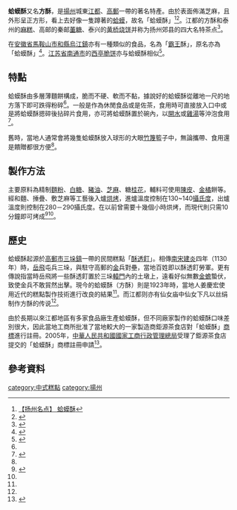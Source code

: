 {{Otheruses|subject=揚州點心|other=有毒的中藥材|蟾酥}}
'''蛤蟆酥'''又名'''方酥'''，是[[揚州市|揚州]]城東[[江都區|江都]]、[[高郵市|高郵]]一帶的著名特產。由於表面佈滿芝麻，且外形呈正方形，看上去好像一隻蹲著的[[蛤蟆|蛤蟆]]，故名「蛤蟆酥」<ref>[http://home.meishichina.com/post-thread-id-117609.html 【扬州名点】 蛤蟆酥]{{Dead link|date=2020年1月 |bot=InternetArchiveBot |fix-attempted=yes }}</ref><ref name="jssdfz">{{cite web|url=http://jssdfz.jiangsu.gov.cn/szbook/dqs/jszg/HTM/383.HTM |title=江都蛤蟆酥 |publisher=Jssdfz.jiangsu.gov.cn |date= |accessdate=2020-09-13}}</ref>。江都的方酥和泰州的[[麻糕|麻糕]]、高邮的秦邮[[董糖|董糖]]、泰兴的[[黄桥烧饼|黄桥烧饼]]并称为扬州郊县的四大名特茶点<ref>{{cite web |title=江都历史文化（下篇技艺薪火部分） |url=http://zx.jiangdu.gov.cn/jdzx/wstd/201502/0c34f01081674b4198aed06804e4c3ff.shtml |website=政协扬州市江都区委员会 |accessdate=2020-01-04}}</ref>。

在[[安徽省|安徽省]][[馬鞍山市|馬鞍山市]][[和縣|和縣]][[烏江鎮_(和縣)|烏江鎮]]亦有一種類似的食品，名為「[[項羽|霸王]]酥」，原名亦為「蛤蟆酥」<ref>{{cite web|url=http://news.163.com/15/0618/15/ASDD2QRC00014AED.html?f=jsearch|title=项羽魂归两千载，霸王酥脆仍流传(图)|author=网易|date=|work=163.com|access-date=2016-03-23|archive-url=https://web.archive.org/web/20160405210812/http://news.163.com/15/0618/15/ASDD2QRC00014AED.html?f=jsearch|archive-date=2016-04-05|dead-url=yes}}</ref>。[[江苏省|江苏省]][[南通市|南通市]]的[[西亭脆饼|西亭脆饼]]亦与蛤蟆酥相似<ref>{{cite news |author1=李科辰 |title=百年蛤蟆酥不能失传 |accessdate=2020-01-04 |work=江都日报 |date=2017-07-05|quote=……与蛤蟆酥目前惨淡的境遇不同，同质品南通脆饼却在市场上风采依旧……}}</ref>。

==特點==
蛤蟆酥由多層薄麵餅構成，脆而不硬、軟而不黏，據說好的蛤蟆酥從離地一尺的地方落下即可跌得粉碎<ref name="jssdfz"/>。一般是作為休閒食品或是佐茶，食用時可直接放入口中或是將蛤蟆酥摁碎後拈碎片食用，亦可將蛤蟆酥置於碗內，以[[開水|開水]]或[[雞湯|雞湯]]等沖泡食用<ref name="hamasu">{{cite web|url=http://www.gytoday.cn/wy/wx/20090707-93126.shtml|title=今日高邮——方酥|author=|date=|work=gytoday.cn|access-date=2016-03-23|archive-url=https://web.archive.org/web/20160405203214/http://www.gytoday.cn/wy/wx/20090707-93126.shtml|archive-date=2016-04-05|dead-url=yes}}</ref>。

舊時，當地人通常會將幾隻蛤蟆酥放入球形的大眼[[竹篾|竹篾]]籃子中，無論攜帶、食用還是饋贈都很方便<ref name="hamasu"/>。

==製作方法==
主要原料為精制[[麵粉|麵粉]]、[[白糖|白糖]]、[[豬油|豬油]]、[[芝麻|芝麻]]、糖[[桂花|桂花]]，輔料可使用[[陳皮|陳皮]]、[[金橘|金橘]]餅等。經和麵、捶疊、敷芝麻等工藝後入爐[[烘烤|烘烤]]，進爐溫度控制在130~140[[攝氏度|攝氏度]]，出爐溫度則控制在280－290攝氏度。在以前曾需要十幾個小時烘烤，而現代則只需10分鐘即可烤成<ref>{{cite web|url=http://www.google.co.mz/patents/CN100490656C?cl=zh|title=Patente CN100490656C - 蛤蟆酥及其制作工艺|author=|date=|work=google.co.mz|access-date=2016-03-23|archive-date=2016-06-29|archive-url=https://web.archive.org/web/20160629140853/http://www.google.co.mz/patents/CN100490656C?cl=zh|dead-url=no}}</ref><ref name="hamasu"/>。

==歷史==

蛤蟆酥起源於[[高郵市|高郵市]][[三垛鎮|三垛鎮]]一帶的民間糕點「[[酥头令|酥透飣]]」。相傳[[南宋|南宋]][[建炎|建炎]]四年（1130年）時，[[岳飛|岳飛]]屯兵三垛，與駐守高郵的[[金國|金]]兵對壘，當地百姓即以酥透飣勞軍。更有傳說指當時岳飛將一些酥透飣置於三垛[[轅門|轅門]]內的土墩上，遠看好似無數[[金蟾|金蟾]]蟄伏，致使金兵不敢貿然出擊。現今的蛤蟆酥（方酥）則是1923年時，當地人姜慶宏使用近代的糕點製作技術進行改良的結果<ref name="hamasu"/>。而江都则亦有仙女庙中仙女下凡以丝绢制作方酥的传说<ref name="jssdfz"/>。

由於長期以來江都地區有多家食品廠生產蛤蟆酥，但不同廠家製作的蛤蟆酥口味差別很大，因此當地工商所批准了當地較大的一家製造商鉅源茶食店對「蛤蟆酥」[[商標|商標]]進行註冊。2005年，[[中華人民共和國國家工商行政管理總局|中華人民共和國國家工商行政管理總局]]受理了鉅源茶食店提交的「蛤蟆酥」商標註冊申請<ref>{{cite web|url=http://www.yzlyw.com/portal.php?mod=view&aid=187|title=扬州地方特产“蛤蟆酥”有了“保护伞”|author=|date=|work=yzlyw.com|deadurl=yes|archiveurl=https://web.archive.org/web/20160405232000/http://www.yzlyw.com/portal.php?mod=view&aid=187|archivedate=2016年4月5日|df=|access-date=2016年3月23日}}</ref>。

==參考資料==
{{reflist}} 
[[category:中式糕點|category:中式糕點]]
[[category:揚州|category:揚州]]